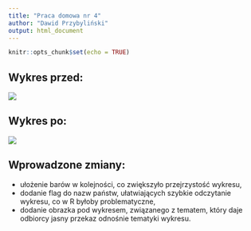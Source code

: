 ```yaml
---
title: "Praca domowa nr 4"
author: "Dawid Przybyliński"
output: html_document
---
```


```r
knitr::opts_chunk$set(echo = TRUE)
```

## Wykres przed: 

![](original.PNG)

## Wykres po:

![](rysunek.svg)

## Wprowadzone zmiany:

- ułożenie barów w kolejności, co zwiększyło przejrzystość wykresu,
- dodanie flag do nazw państw, ułatwiających szybkie odczytanie wykresu, co w R byłoby problematyczne,
- dodanie obrazka pod wykresem, związanego z tematem, który daje odbiorcy jasny przekaz odnośnie tematyki wykresu.

